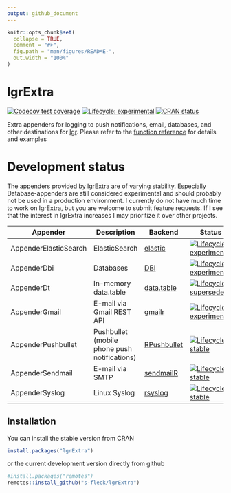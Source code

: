 ```yaml
---
output: github_document
---
```


<!-- README.md is generated from README.Rmd. Please edit that file -->

```r
knitr::opts_chunk$set(
  collapse = TRUE,
  comment = "#>",
  fig.path = "man/figures/README-",
  out.width = "100%"
)
```

# lgrExtra

<!-- badges: start -->
[![Codecov test coverage](https://codecov.io/gh/s-fleck/lgrExtra/branch/master/graph/badge.svg)](https://codecov.io/gh/s-fleck/lgrExtra?branch=master)
[![Lifecycle: experimental](https://img.shields.io/badge/lifecycle-experimental-orange.svg)](https://lifecycle.r-lib.org/articles/stages.html#experimental) 
[![CRAN status](https://www.r-pkg.org/badges/version/lgrExtra)](https://CRAN.R-project.org/package=lgrExtra)
<!-- badges: end -->

Extra appenders for logging to push notifications, email, databases, and
other destinations for [lgr](https://github.com/s-fleck/lgr). Please
refer to the [function reference](https://s-fleck.github.io/lgrExtra/reference/index.html) 
for details and examples


# Development status

The appenders provided by lgrExtra are of varying stability. Especially 
Database-appenders are still considered experimental and should probably not
be used in a production environment. I currently do not have much time to work
on lgrExtra, but you are welcome to submit feature requests. If I see that
the interest in lgrExtra increases I may prioritize it over other projects.


| Appender              | Description                                  | Backend                                                       | Status                                                                                                                                                      |
|-----------------------|----------------------------------------------|---------------------------------------------------------------|-------------------------------------------------------------------------------------------------------------------------------------------------------------|
| AppenderElasticSearch | ElasticSearch                                | [elastic](https://cran.r-project.org/package=elastic)         | [![Lifecycle: experimental](https://img.shields.io/badge/lifecycle-experimental-orange.svg)](https://lifecycle.r-lib.org/articles/stages.html#experimental) |
| AppenderDbi           | Databases                                    | [DBI](https://cran.r-project.org/package=DBI)                 | [![Lifecycle: experimental](https://img.shields.io/badge/lifecycle-experimental-orange.svg)](https://lifecycle.r-lib.org/articles/stages.html#experimental) |
| AppenderDt            | In-memory data.table                         | [data.table](https://github.com/Rdatatable/data.table)        | [![Lifecycle: superseded](https://img.shields.io/badge/lifecycle-superseded-blue.svg)](https://lifecycle.r-lib.org/articles/stages.html#superseded)         |
| AppenderGmail         | E-mail via Gmail REST API                    | [gmailr](https://cran.r-project.org/package=gmailr)           | [![Lifecycle: experimental](https://img.shields.io/badge/lifecycle-experimental-orange.svg)](https://lifecycle.r-lib.org/articles/stages.html#experimental) |
| AppenderPushbullet    | Pushbullet (mobile phone push notifications) | [RPushbullet](https://cran.r-project.org/package=RPushbullet) | [![Lifecycle: stable](https://img.shields.io/badge/lifecycle-stable-brightgreen.svg)](https://lifecycle.r-lib.org/articles/stages.html#stable)              |
| AppenderSendmail      | E-mail via SMTP                              | [sendmailR](https://cran.r-project.org/package=sendmailR)     | [![Lifecycle: stable](https://img.shields.io/badge/lifecycle-stable-brightgreen.svg)](https://lifecycle.r-lib.org/articles/stages.html#stable)              |
| AppenderSyslog        | Linux Syslog                                 | [rsyslog](https://cran.r-project.org/package=rsyslog)         | [![Lifecycle: stable](https://img.shields.io/badge/lifecycle-stable-brightgreen.svg)](https://lifecycle.r-lib.org/articles/stages.html#stable)              |




## Installation

You can install the stable version from CRAN

```r
install.packages("lgrExtra")
```

or the current development version directly from github

```r
#install.packages("remotes")
remotes::install_github("s-fleck/lgrExtra")
```
